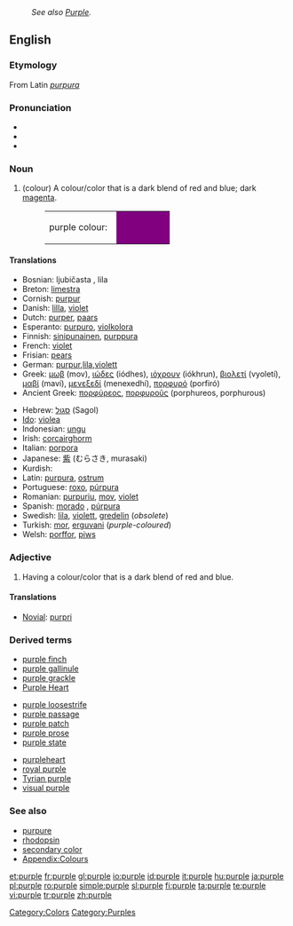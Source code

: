 {{wikipedia}}
:''See also [[Purple]].''
==English==

===Etymology===
From Latin ''[[purpura]]''

===Pronunciation===
*{{IPA|ˈpɜː(r).pəl}}
*{{audio|en-us-purple.ogg|Audio (US)}}
*{{rhymes|ɜː(r)pəl}}

===Noun===
{{en-noun}}

# (colour) A colour/color that is a dark blend of red and blue; dark [[magenta]].
#:<table><tr><td height="25">purple colour: &nbsp;</td><td bgcolor="purple" width="80">&nbsp; </td></tr></table>

====Translations====
{{trans-top|colour}}
*Bosnian: ljubičasta {{f}}, lila {{f}}
*Breton: [[limestra]]
*Cornish: [[purpur]]
*Danish: [[lilla]], [[violet]]
*Dutch: [[purper]], [[paars]]
*Esperanto: [[purpuro]], [[violkolora]]
*Finnish: [[sinipunainen]], [[purppura]]
*French: [[violet#French|violet]]
*Frisian: [[pears]]
*German: [[purpur]],[[lila]],[[violett]]
*Greek: [[μωβ]] (mov), [[ιώδες]] (iódhes), [[ιόχρουν]] (iókhrun), [[βιολετί]] (vyoletí), [[μαβί]] (maví), [[μενεξεδί]] (menexedhí), [[πορφυρό]] (porfiró)
*Ancient Greek: [[πορφύρεος]], [[πορφυροῦς]] (porphureos, porphurous)
{{trans-mid}}
*Hebrew: [[סגול]] (Sagol)
*[[Ido]]: [[violea]]
*Indonesian: [[ungu]]
*Irish: [[corcairghorm]]
*Italian: [[porpora]] {{m}}
*Japanese: [[紫]] (むらさき, murasaki)
*Kurdish: {{KUchar|[[مۆر]]}}
*Latin: [[purpura]], [[ostrum]]
*Portuguese: [[roxo]], [[púrpura]]
*Romanian: [[purpuriu]], [[mov]], [[violet]]
*Spanish: [[morado]] {{m}}, [[púrpura]] {{m}}
*Swedish: [[lila]], [[violett]], [[gredelin]] (''obsolete'')
*Turkish: [[mor]], [[erguvani]] (''purple-coloured'')
*Welsh: [[porffor]], [[piws]]
{{trans-bottom}}

===Adjective===
{{en-adj}}

# Having a colour/color that is a dark blend of red and blue.

====Translations====
{{trans-top|colour}}
{{trans-mid}}
*[[Novial]]: [[purpri]]
{{trans-bottom}}

{{trans-top|Democratic/Republican support}}
{{trans-mid}}
{{trans-bottom}}

===Derived terms===
{{top3}}
*[[purple finch]]
*[[purple gallinule]]
*[[purple grackle]]
*[[Purple Heart]]
{{mid3}}
*[[purple loosestrife]]
*[[purple passage]]
*[[purple patch]]
*[[purple prose]]
*[[purple state]]
{{mid3}}
*[[purpleheart]]
*[[royal purple]]
*[[Tyrian purple]]
*[[visual purple]]
{{bottom}}

===See also===
*[[purpure]]
*[[rhodopsin]]
*[[secondary color]]
*[[Wiktionary_Appendix:Colours|Appendix:Colours]]

[[Category:Colors]]
[[Category:Purples]]

[[et:purple]]
[[fr:purple]]
[[gl:purple]]
[[io:purple]]
[[id:purple]]
[[it:purple]]
[[hu:purple]]
[[ja:purple]]
[[pl:purple]]
[[ro:purple]]
[[simple:purple]]
[[sl:purple]]
[[fi:purple]]
[[ta:purple]]
[[te:purple]]
[[vi:purple]]
[[tr:purple]]
[[zh:purple]]